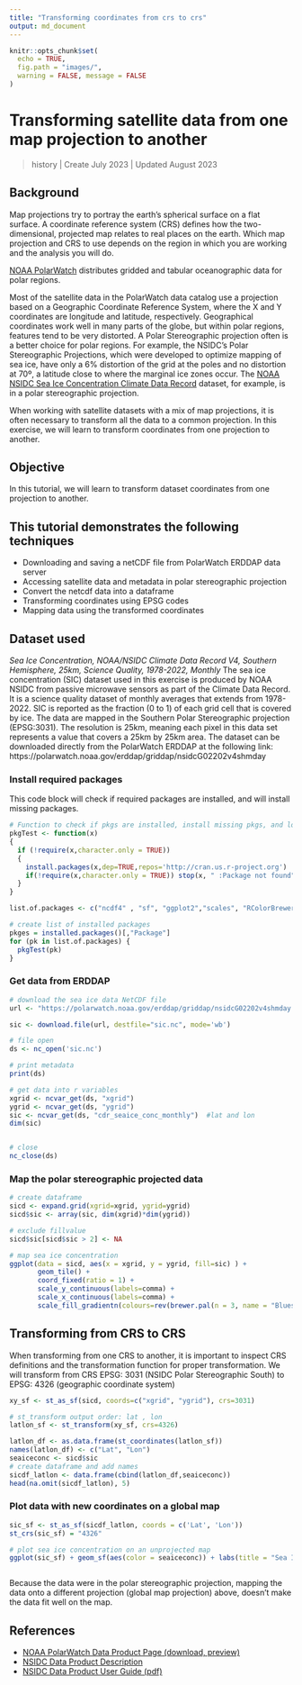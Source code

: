 ```yaml
---
title: "Transforming coordinates from crs to crs"
output: md_document
---
```


```r
knitr::opts_chunk$set(
  echo = TRUE,
  fig.path = "images/",
  warning = FALSE, message = FALSE
)
```

# Transforming satellite data from one map projection to another
> history \| Create July 2023 \| Updated August 2023<br/>

## Background

Map projections try to portray the earth's spherical surface on a flat surface. A coordinate reference system (CRS) defines how the two-dimensional, projected map relates to real places on the earth. Which map projection and CRS to use depends on the region in which you are working and the analysis you will do.

<a href="https://polarwatch.noaa.gov/" target="_blank">NOAA PolarWatch</a> distributes gridded and tabular oceanographic data for polar regions.  

Most of the satellite data in the PolarWatch data catalog use a projection based on a Geographic Coordinate Reference System, where the X and Y coordinates are longitude and latitude, respectively. Geographical coordinates work well in many parts of the globe, but within polar regions, features tend to be very distorted. A Polar Stereographic projection often is a better choice for polar regions. For example, the NSIDC's Polar Stereographic Projections, which were developed to optimize mapping of sea ice, have only a 6% distortion of the grid at the poles and no distortion at 70º, a latitude close to where the marginal ice zones occur. The <a href="https://polarwatch.noaa.gov/catalog/ice-sq-sh-nsidc-cdr-v4/preview/?dataset=daily&var=cdr_seaice_conc">NOAA NSIDC Sea Ice Concentration Climate Data Record</a> dataset, for example, is in a polar stereographic projection. 

When working with satellite datasets with a mix of map projections, it is often necessary to transform all the data to a common projection. 
In this exercise, we will learn to transform coordinates from one projection to another.

## Objective
In this tutorial, we will learn to transform dataset coordinates from one projection to another.

## This tutorial demonstrates the following techniques
- Downloading and saving a netCDF file from PolarWatch ERDDAP data server
- Accessing satellite data and metadata in polar stereographic projection 
- Convert the netcdf data into a dataframe
- Transforming coordinates using EPSG codes
- Mapping data using the transformed coordinates

## Dataset used
    
*Sea Ice Concentration, NOAA/NSIDC Climate Data Record V4, Southern Hemisphere, 25km, Science Quality, 1978-2022, Monthly*
The sea ice concentration (SIC) dataset used in this exercise is produced by NOAA NSIDC from passive microwave sensors as part of the Climate Data Record. It is a science quality dataset of monthly averages that extends from 1978-2022. SIC is reported as the fraction (0 to 1) of each grid cell that is covered by ice. The data are mapped in the Southern Polar Stereographic projection (EPSG:3031). The resolution is 25km, meaning each pixel in this data set represents a value that covers a 25km by 25km area. The dataset can be downloaded directly from the PolarWatch ERDDAP at the following link:  https://polarwatch.noaa.gov/erddap/griddap/nsidcG02202v4shmday


### Install required packages

This code block will check if required packages are installed, and will install missing packages.

```r

# Function to check if pkgs are installed, install missing pkgs, and load
pkgTest <- function(x)
{
  if (!require(x,character.only = TRUE))
  {
    install.packages(x,dep=TRUE,repos='http://cran.us.r-project.org')
    if(!require(x,character.only = TRUE)) stop(x, " :Package not found")
  }
}

list.of.packages <- c("ncdf4" , "sf", "ggplot2","scales", "RColorBrewer")

# create list of installed packages
pkges = installed.packages()[,"Package"]
for (pk in list.of.packages) {
  pkgTest(pk)
}

```

### Get data from ERDDAP 
```r
# download the sea ice data NetCDF file
url <- "https://polarwatch.noaa.gov/erddap/griddap/nsidcG02202v4shmday.nc?cdr_seaice_conc_monthly[(2022-12-01T00:00:00Z):1:(2022-12-01T00:00:00Z)][(4350000.0):1:(-3950000.0)][(-3950000.0):1:(3950000.0)]"

sic <- download.file(url, destfile="sic.nc", mode='wb')

# file open
ds <- nc_open('sic.nc')

# print metadata
print(ds)
```


```r
# get data into r variables 
xgrid <- ncvar_get(ds, "xgrid")
ygrid <- ncvar_get(ds, "ygrid")
sic <- ncvar_get(ds, "cdr_seaice_conc_monthly")  #lat and lon
dim(sic)


# close 
nc_close(ds)
```
### Map the polar stereographic projected data 

```r

# create dataframe
sicd <- expand.grid(xgrid=xgrid, ygrid=ygrid)
sicd$sic <- array(sic, dim(xgrid)*dim(ygrid))

# exclude fillvalue
sicd$sic[sicd$sic > 2] <- NA 

# map sea ice concentration
ggplot(data = sicd, aes(x = xgrid, y = ygrid, fill=sic) ) + 
       geom_tile() + 
       coord_fixed(ratio = 1) + 
       scale_y_continuous(labels=comma) + 
       scale_x_continuous(labels=comma) +
       scale_fill_gradientn(colours=rev(brewer.pal(n = 3, name = "Blues")),na.value="tan")+ggtitle("Sea Ice Concentration in Polar Steregraphic projection")
```


## Transforming from CRS to CRS

When transforming from one CRS to another, it is important to inspect CRS definitions and the transformation function for proper transformation.
We will transform from CRS EPSG: 3031 (NSIDC Polar Stereographic South) to EPSG: 4326 (geographic coordinate system) 

```r

xy_sf <- st_as_sf(sicd, coords=c("xgrid", "ygrid"), crs=3031)

# st_transform output order: lat , lon
latlon_sf <- st_transform(xy_sf, crs=4326)

latlon_df <- as.data.frame(st_coordinates(latlon_sf))
names(latlon_df) <- c("Lat", "Lon")
seaiceconc <- sicd$sic
# create dataframe and add names
sicdf_latlon <- data.frame(cbind(latlon_df,seaiceconc))
head(na.omit(sicdf_latlon), 5)


```
### Plot data with new coordinates on a global map

```r
sic_sf <- st_as_sf(sicdf_latlon, coords = c('Lat', 'Lon'))
st_crs(sic_sf) = "4326"

# plot sea ice concentration on an unprojected map
ggplot(sic_sf) + geom_sf(aes(color = seaiceconc)) + labs(title = "Sea Ice Concentration of Antarctica")



```

Because the data were in the polar stereographic projection, mapping the data onto a different projection (global map projection) above, doesn't make the data fit well on the map.

## References

- <a href="https://polarwatch.noaa.gov/catalog/ice-sq-nh-nsidc-cdr-v4/preview/?dataset=daily&var=cdr_seaice_conc&time_min=2022-05-31T00:00:00Z&time_max=2022-05-31T00:00:00Z&proj=epsg3413&colorBar=KT_ice|||0|1|" target="_blank">NOAA PolarWatch Data Product Page (download, preview)</a>
- <a href="https://nsidc.org/data/g02202/versions/4" target="_blank">NSIDC Data Product Description</a>
- <a href="https://nsidc.org/sites/default/files/g02202-v004-userguide_1_1.pdf" target="_blank">NSIDC Data Product User Guide (pdf)</a>


